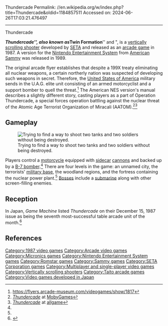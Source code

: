 Thundercade
Permalink: //en.wikipedia.org/w/index.php?title=Thundercade&oldid=1184857511
Accessed on: 2024-06-26T17:03:21.476497



------
Thundercade
{{Infobox video game
|image=[[File:ThundercadeFlyer.jpg|frameless|Thundercade]]
|caption=Arcade flyer
|developer=[[SETA Corporation|SETA]]<br>[[Micronics]] (NES)
|publisher=[[SETA Corporation|SETA]]<br>[[Sammy Corporation|American Sammy]] (NES)
|platforms=[[Arcade game|Arcade]], [[Nintendo Entertainment System|NES]]
|released= '''Arcade''' {{vgrelease|NA|1987<ref>[http://www.gamefaqs.com/arcade/569016-thundercade/data ''Thundercade''] Arcade information at GameFAQs</ref>}}'''NES''' {{vgrelease|NA|July 1989<ref name="gamefaqs">[http://www.gamefaqs.com/nes/587702-thundercade/data ''Thundercade''] NES information at [[GameFAQs]]</ref>}}
|genre=[[Scrolling shooter]]<ref name="gamefaqs"/>
|modes=[[Single-player video game|Single-player]]<ref name="gamekult">[http://www.gamekult.com/jeux/thundercade-SU00005710.html?pf=nes-160017 ''Thundercade''] at Game Kult</ref> <br> [[Multiplayer video game|Multiplayer]]<ref name="gamekult"/>
}}

'''''Thundercade''''', also known as '''''Twin Formation''''' and {{nihongo|'''特殊部隊UAG'''|Tokushu Butai U.A.G.|"Special Forces U.A.G. (Un-Attached Grenadier)}}", is a [[Scrolling shooter|vertically scrolling shooter]] developed by [[SETA Corporation|SETA]] and released as an [[arcade game]] in 1987. A version for the [[Nintendo Entertainment System]] from [[Sammy Corporation|American Sammy]] was released in 1989.

The original arcade flyer establishes that despite a 199X treaty eliminating all nuclear weapons, a certain northerly nation was suspected of developing such weapons in secret. Therefore, the [[United States of America]] military sends in the U.A.G. elite unit consisting of an armed motorcyclist and a support bomber to quell the threat.<ref>https://flyers.arcade-museum.com/videogames/show/1817</ref> The American NES version's manual describes a slightly different story, casting players as a part of Operation Thundercade, a special forces operation battling against the nuclear threat of the Atomic Age Terrorist Organization of Miracali (AATOM).<ref name="mobygames">[http://www.mobygames.com/game/nes/thundercade ''Thundercade''] at [[MobyGames]]</ref><ref name="allgame">[http://www.allgame.com/game.php?id=14344&tab=overview ''Thundercade''] at [[allgame]]</ref>

==Gameplay==
[[File:ThundercadeScreenshot.PNG|left|thumb|Trying to find a way to shoot two tanks and two soldiers without being destroyed.]]

Players control a [[motorcycle]] equipped with [[sidecar]] [[cannon]]s and backed up by a [[Douglas Y1B-7|B-7 bomber]].<ref name="mobygames"/> There are four levels in the game: an unnamed city, the terrorists' [[military base]], the woodland regions, and the fortress containing the nuclear power plant.<ref name="allgame"/> [[Boss (video gaming)|Bosses]] include a [[submarine]] along with other screen-filling enemies.

== Reception ==
In Japan, ''Game Machine'' listed ''Thundercade'' on their December 15, 1987 issue as being the seventh most-successful table arcade unit of the month.<ref>{{cite magazine|title=Game Machine's Best Hit Games 25 - テーブル型TVゲーム機 (Table Videos)|magazine=[[:ja:ゲームマシン|Game Machine]]|issue=322|publisher=[[:ja:アミューズメント通信社|Amusement Press, Inc.]]|date=15 December 1987|page=25|lang=ja}}</ref>

==References==
{{reflist}}

[[Category:1987 video games]]
[[Category:Arcade video games]]
[[Category:Micronics games]]
[[Category:Nintendo Entertainment System games]]
[[Category:Romstar games]]
[[Category:Sammy games]]
[[Category:SETA Corporation games]]
[[Category:Multiplayer and single-player video games]]
[[Category:Vertically scrolling shooters]]
[[Category:Taito arcade games]]
[[Category:Video games developed in Japan]]


{{video game stub}}
